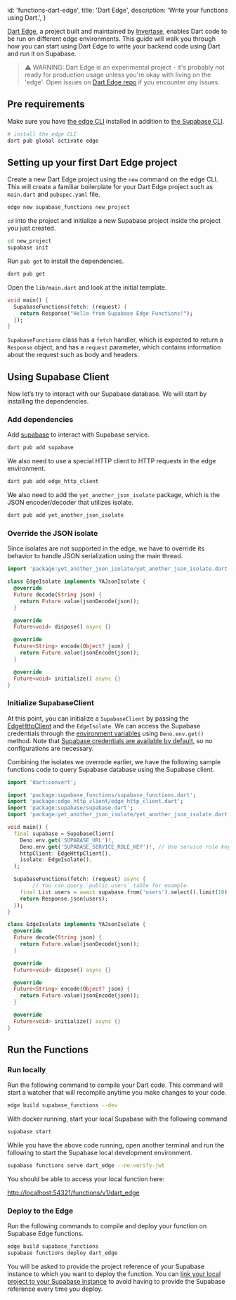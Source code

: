 
  id: 'functions-dart-edge',
  title: 'Dart Edge',
  description: 'Write your functions using Dart.',
}

[Dart Edge](https://docs.dartedge.dev/), a project built and maintained by [Invertase](https://invertase.io/), enables Dart code to be run on different edge environments. This guide will walk you through how you can start using Dart Edge to write your backend code using Dart and run it on Supabase.

> ⚠️ WARNING: Dart Edge is an experimental project - it's probably not ready for production usage unless you're okay with living on the 'edge'. Open issues on [Dart Edge repo](https://github.com/invertase/dart_edge) if you encounter any issues.

## **Pre requirements**

Make sure you have [the edge CLI](https://docs.dartedge.dev/#getting-started) installed in addition to [the Supabase CLI](https://supabase.com/docs/guides/cli#installation).

```bash
# install the edge CLI
dart pub global activate edge
```

## **Setting up your first Dart Edge project**

Create a new Dart Edge project using the `new` command on the edge CLI. This will create a familiar boilerplate for your Dart Edge project such as `main.dart` and `pubspec.yaml` file.

```bash
edge new supabase_functions new_project
```

`cd` into the project and initialize a new Supabase project inside the project you just created.

```bash
cd new_project
supabase init
```

Run `pub get` to install the dependencies.

```bash
dart pub get
```

Open the `lib/main.dart` and look at the initial template.

```dart
void main() {
  SupabaseFunctions(fetch: (request) {
    return Response("Hello from Supabase Edge Functions!");
  });
}
```

`SupabaseFunctions` class has a `fetch` handler, which is expected to return a `Response` object, and has a `request` parameter, which contains information about the request such as body and headers. 

## Using Supabase Client

Now let’s try to interact with our Supabase database. We will start by installing the dependencies.

### Add dependencies

Add [supabase](https://pub.dev/packages/supabase) to interact with Supabase service.

```bash
dart pub add supabase
```

We also need to use a special HTTP client to HTTP requests in the edge environment.

```bash
dart pub add edge_http_client
```

We also need to add the `yet_another_json_isolate` package, which is the JSON encoder/decoder that utilizes isolate. 

```bash
dart pub add yet_another_json_isolate
```

### Override the JSON isolate

Since isolates are not supported in the edge, we have to override its behavior to handle JSON serialization using the main thread. 

```dart
import 'package:yet_another_json_isolate/yet_another_json_isolate.dart';

class EdgeIsolate implements YAJsonIsolate {
  @override
  Future decode(String json) {
    return Future.value(jsonDecode(json));
  }

  @override
  Future<void> dispose() async {}

  @override
  Future<String> encode(Object? json) {
    return Future.value(jsonEncode(json));
  }

  @override
  Future<void> initialize() async {}
}
```

### Initialize SupabaseClient

At this point, you can initialize a `SupabaseClient` by passing the [EdgeHttpClient](https://pub.dev/packages/edge_http_client) and the `EdgeIsolate`. We can access the Supabase credentials through the [environment variables](https://supabase.com/docs/guides/functions/secrets) using `Deno.env.get()` method. Note that [Supabase credentials are available by default](https://supabase.com/docs/guides/functions/secrets), so no configurations are necessary. 

Combining the isolates we overrode earlier, we have the following sample functions code to query Supabase database using the Supabase client.

```dart
import 'dart:convert';

import 'package:supabase_functions/supabase_functions.dart';
import 'package:edge_http_client/edge_http_client.dart';
import 'package:supabase/supabase.dart';
import 'package:yet_another_json_isolate/yet_another_json_isolate.dart';

void main() {
  final supabase = SupabaseClient(
    Deno.env.get('SUPABASE_URL')!,
    Deno.env.get('SUPABASE_SERVICE_ROLE_KEY')!, // Use service role key to bypass RLS
    httpClient: EdgeHttpClient(),
    isolate: EdgeIsolate(),
  );

  SupabaseFunctions(fetch: (request) async {
		// You can query `public.users` table for example.
    final List users = await supabase.from('users').select().limit(10);
    return Response.json(users);
  });
}

class EdgeIsolate implements YAJsonIsolate {
  @override
  Future decode(String json) {
    return Future.value(jsonDecode(json));
  }

  @override
  Future<void> dispose() async {}

  @override
  Future<String> encode(Object? json) {
    return Future.value(jsonEncode(json));
  }

  @override
  Future<void> initialize() async {}
}
```

## Run the Functions

### Run locally

Run the following command to compile your Dart code. This command will start a watcher that will recompile anytime you make changes to your code.

```bash
edge build supabase_functions --dev
```

With docker running, start your local Supabase with the following command

```bash
supabase start
```

While you have the above code running, open another terminal and run the following to start the Supabase local development environment.

```bash
supabase functions serve dart_edge --no-verify-jwt
```

You should be able to access your local function here:

[http://localhost:54321/functions/v1/dart_edge](http://localhost:54321/functions/v1/dart_edge)

### Deploy to the Edge

Run the following commands to compile and deploy your function on Supabase Edge functions. 

```bash
edge build supabase_functions
supabase functions deploy dart_edge
```

You will be asked to provide the project reference of your Supabase instance to which you want to deploy the function. You can [link your local project to your Supabase instance](https://supabase.com/docs/guides/cli/local-development#link-your-project) to avoid having to provide the Supabase reference every time you deploy.


